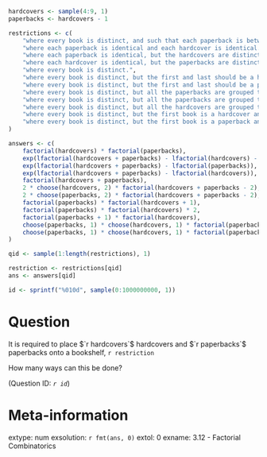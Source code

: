 ```r

hardcovers <- sample(4:9, 1)
paperbacks <- hardcovers - 1

restrictions <- c(
    "where every book is distinct, and such that each paperback is between two hardcovers.",
    "where each paperback is identical and each hardcover is identical.",
    "where each paperback is identical, but the hardcovers are distinct.",
    "where each hardcover is identical, but the paperbacks are distinct.",
    "where every book is distinct.",
    "where every book is distinct, but the first and last should be a hardcover.",
    "where every book is distinct, but the first and last should be a paperback.",
    "where every book is distinct, but all the paperbacks are grouped together.",
    "where every book is distinct, but all the paperbacks are grouped together and the hardcovers are grouped together.",
    "where every book is distinct, but all the hardcovers are grouped together.",
    "where every book is distinct, but the first book is a hardcover and the last book is a paperback.",
    "where every book is distinct, but the first book is a paperback and the last book is a hardcover."
)

answers <- c(
    factorial(hardcovers) * factorial(paperbacks),
    exp(lfactorial(hardcovers + paperbacks) - lfactorial(hardcovers) - lfactorial(paperbacks)),
    exp(lfactorial(hardcovers + paperbacks) - lfactorial(paperbacks)),
    exp(lfactorial(hardcovers + paperbacks) - lfactorial(hardcovers)),
    factorial(hardcovers + paperbacks),
    2 * choose(hardcovers, 2) * factorial(hardcovers + paperbacks - 2),
    2 * choose(paperbacks, 2) * factorial(hardcovers + paperbacks - 2),
    factorial(paperbacks) * factorial(hardcovers + 1),
    factorial(paperbacks) * factorial(hardcovers) * 2,
    factorial(paperbacks + 1) * factorial(hardcovers),
    choose(paperbacks, 1) * choose(hardcovers, 1) * factorial(paperbacks + hardcovers - 2),
    choose(paperbacks, 1) * choose(hardcovers, 1) * factorial(paperbacks + hardcovers - 2)
)

qid <- sample(1:length(restrictions), 1)

restriction <- restrictions[qid]
ans <- answers[qid]

id <- sprintf("%010d", sample(0:1000000000, 1))
```

Question
========
It is required to place $`r hardcovers`$ hardcovers and $`r paperbacks`$ paperbacks onto a bookshelf, `r restriction`

How many ways can this be done? 

(Question ID: *`r id`*)

Meta-information
================
extype: num
exsolution: `r fmt(ans, 0)`
extol: 0
exname: 3.12 - Factorial Combinatorics